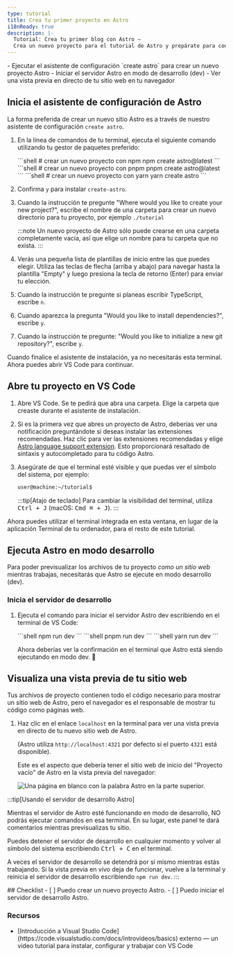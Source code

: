 ```yaml
---
type: tutorial
title: Crea tu primer proyecto en Astro
i18nReady: true
description: |-
  Tutorial: Crea tu primer blog con Astro —
  Crea un nuevo proyecto para el tutorial de Astro y prepárate para codificar
---
```




<PreCheck>
  - Ejecutar el asistente de configuración `create astro` para crear un nuevo proyecto Astro
  - Iniciar el servidor Astro en modo de desarrollo (dev)
  - Ver una vista previa en directo de tu sitio web en tu navegador
</PreCheck>

## Inicia el asistente de configuración de Astro

La forma preferida de crear un nuevo sitio Astro es a través de nuestro asistente de configuración `create astro`.

1. En la línea de comandos de tu terminal, ejecuta el siguiente comando utilizando tu gestor de paquetes preferido:

    <PackageManagerTabs>
      <Fragment slot="npm">
      ```shell
      # crear un nuevo proyecto con npm
      npm create astro@latest
      ```
      </Fragment>
      <Fragment slot="pnpm">
      ```shell
      # crear un nuevo proyecto con pnpm
      pnpm create astro@latest
      ```
      </Fragment>
      <Fragment slot="yarn">
      ```shell
      # crear un nuevo proyecto con yarn
      yarn create astro
      ```
      </Fragment>
    </PackageManagerTabs>

2. Confirma `y` para instalar `create-astro`.
3. Cuando la instrucción te pregunte "Where would you like to create your new project?", escribe el nombre de una carpeta para crear un nuevo directorio para tu proyecto, por ejemplo `./tutorial`

    :::note
    Un nuevo proyecto de Astro sólo puede crearse en una carpeta completamente vacía, así que elige un nombre para tu carpeta que no exista.
    :::

4. Verás una pequeña lista de plantillas de inicio entre las que puedes elegir. Utiliza las teclas de flecha (arriba y abajo) para navegar hasta la plantilla "Empty" y luego presiona la tecla de retorno (Enter) para enviar tu elección. 

5. Cuando la instrucción te pregunte si planeas escribir TypeScript, escribe `n`. 

6. Cuando aparezca la pregunta "Would you like to install dependencies?", escribe `y`.

7. Cuando la instrucción te pregunte: "Would you like to initialize a new git repository?", escribe `y`.

Cuando finalice el asistente de instalación, ya no necesitarás esta terminal. Ahora puedes abrir VS Code para continuar.

## Abre tu proyecto en VS Code

1. Abre VS Code. Se te pedirá que abra una carpeta. Elige la carpeta que creaste durante el asistente de instalación.

2. Si es la primera vez que abres un proyecto de Astro, deberías ver una notificación preguntándote si deseas instalar las extensiones recomendadas. Haz clic para ver las extensiones recomendadas y elige [Astro language support extension](https://marketplace.visualstudio.com/items?itemName=astro-build.astro-vscode). Esto proporcionará resaltado de sintaxis y autocompletado para tu código  Astro.

3. Asegúrate de que el terminal esté visible y que puedas ver el símbolo del sistema, por ejemplo:

    ```sh
    user@machine:~/tutorial$
    ```

    :::tip[Atajo de teclado]
    Para cambiar la visibilidad del terminal, utiliza <kbd>Ctrl + J</kbd> (macOS: <kbd>Cmd ⌘ + J</kbd>).
    :::

Ahora puedes utilizar el terminal integrada en esta ventana, en lugar de la aplicación Terminal de tu ordenador, para el resto de este tutorial.



## Ejecuta Astro en modo desarrollo

Para poder previsualizar los archivos de tu proyecto _como un sitio web_ mientras trabajas, necesitarás que Astro se ejecute en modo desarrollo (dev).

### Inicia el servidor de desarrollo

1. Ejecuta el comando para iniciar el servidor Astro dev escribiendo en el terminal de VS Code:

    <PackageManagerTabs>
      <Fragment slot="npm">
      ```shell
      npm run dev
      ```
      </Fragment>
      <Fragment slot="pnpm">
      ```shell
      pnpm run dev
      ```
      </Fragment>
      <Fragment slot="yarn">
      ```shell
      yarn run dev
      ```
      </Fragment>
    </PackageManagerTabs>

    Ahora deberías ver la confirmación en el terminal que Astro está siendo ejecutando en modo dev. 🚀

## Visualiza una vista previa de tu sitio web

Tus archivos de proyecto contienen todo el código necesario para mostrar un sitio web de Astro, pero el navegador es el responsable de mostrar tu código como páginas web.

1. Haz clic en el enlace `localhost` en la terminal para ver una vista previa en directo de tu nuevo sitio web de Astro. 

    (Astro utiliza `http://localhost:4321` por defecto si el puerto `4321` está disponible).

    Este es el aspecto que debería tener el sitio web de inicio del "Proyecto vacío" de Astro en la vista previa del navegador:

    ![Una página en blanco con la palabra Astro en la parte superior.](/tutorial/minimal.png)

:::tip[Usando el servidor de desarrollo Astro]

Mientras el servidor de Astro esté funcionando en modo de desarrollo, NO podrás ejecutar comandos en esa terminal. En su lugar, este panel te dará comentarios mientras previsualizas tu sitio.

Puedes detener el servidor de desarrollo en cualquier momento y volver al símbolo del sistema escribiendo <kbd>Ctrl + C</kbd> en el terminal.

A veces el servidor de desarrollo se detendrá por sí mismo mientras estás trabajando. Si la vista previa en vivo deja de funcionar, vuelve a la terminal y reinicia el servidor de desarrollo escribiendo `npm run dev`.
:::

<Box icon="check-list">
## Checklist

<Checklist>
- [ ] Puedo crear un nuevo proyecto Astro.
- [ ] Puedo iniciar el servidor de desarrollo Astro.
</Checklist>
</Box>

### Recursos

- <p>[Introducción a Visual Studio Code](https://code.visualstudio.com/docs/introvideos/basics) <Badge>externo</Badge> — un video tutorial para instalar, configurar y trabajar con VS Code</p>
